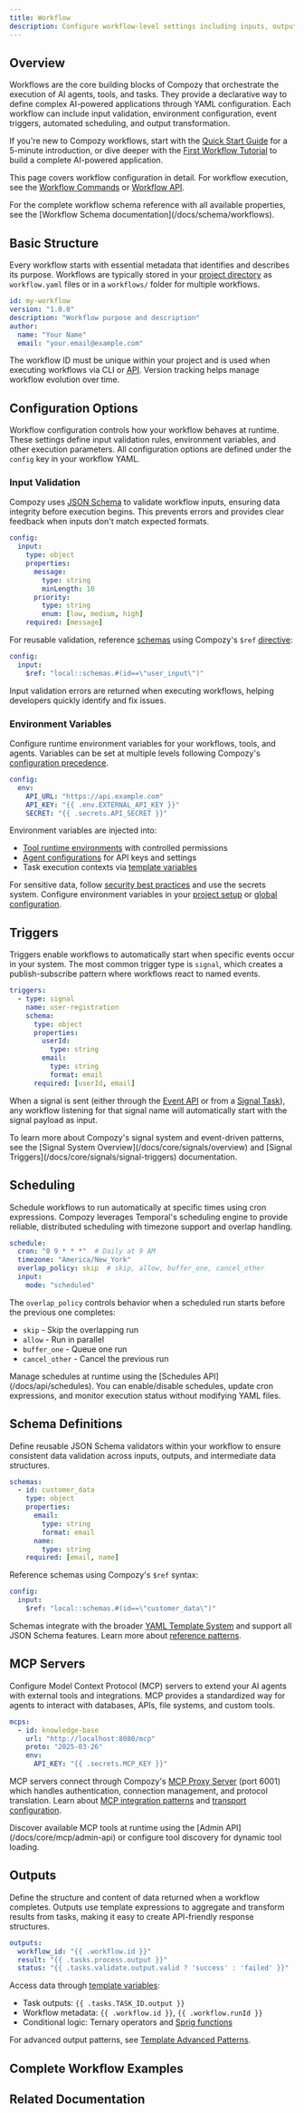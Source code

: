 ```yaml
---
title: Workflow
description: Configure workflow-level settings including inputs, outputs, triggers, scheduling, and environment variables in Compozy
---
```


## Overview

Workflows are the core building blocks of Compozy that orchestrate the execution of AI agents, tools, and tasks. They provide a declarative way to define complex AI-powered applications through YAML configuration. Each workflow can include input validation, environment configuration, event triggers, automated scheduling, and output transformation.

If you're new to Compozy workflows, start with the [Quick Start Guide](/docs/core/getting-started/quick-start) for a 5-minute introduction, or dive deeper with the [First Workflow Tutorial](/docs/core/getting-started/first-workflow) to build a complete AI-powered application.

This page covers workflow configuration in detail. For workflow execution, see the [Workflow Commands](/docs/cli/workflow-commands) or [Workflow API](/docs/api/workflows).

<Callout type="info">
  For the complete workflow schema reference with all available properties, see the [Workflow Schema documentation](/docs/schema/workflows).
</Callout>

## Basic Structure

Every workflow starts with essential metadata that identifies and describes its purpose. Workflows are typically stored in your [project directory](/docs/core/configuration/project-setup) as `workflow.yaml` files or in a `workflows/` folder for multiple workflows.

```yaml
id: my-workflow
version: "1.0.0"
description: "Workflow purpose and description"
author:
  name: "Your Name"
  email: "your.email@example.com"
```

The workflow ID must be unique within your project and is used when executing workflows via CLI or [API](/docs/api/workflows). Version tracking helps manage workflow evolution over time.

## Configuration Options

Workflow configuration controls how your workflow behaves at runtime. These settings define input validation rules, environment variables, and other execution parameters. All configuration options are defined under the `config` key in your workflow YAML.

### Input Validation

Compozy uses [JSON Schema](https://json-schema.org/) to validate workflow inputs, ensuring data integrity before execution begins. This prevents errors and provides clear feedback when inputs don't match expected formats.

```yaml
config:
  input:
    type: object
    properties:
      message:
        type: string
        minLength: 10
      priority:
        type: string
        enum: [low, medium, high]
    required: [message]
```

For reusable validation, reference [schemas](#schema-definitions) using Compozy's `$ref` [directive](/docs/core/yaml-templates/directives):

```yaml
config:
  input:
    $ref: "local::schemas.#(id==\"user_input\")"
```

Input validation errors are returned when executing workflows, helping developers quickly identify and fix issues.

### Environment Variables

Configure runtime environment variables for your workflows, tools, and agents. Variables can be set at multiple levels following Compozy's [configuration precedence](/docs/core/configuration/global).

```yaml
config:
  env:
    API_URL: "https://api.example.com"
    API_KEY: "{{ .env.EXTERNAL_API_KEY }}"
    SECRET: "{{ .secrets.API_SECRET }}"
```

Environment variables are injected into:
- [Tool runtime environments](/docs/core/tools/runtime-environment) with controlled permissions
- [Agent configurations](/docs/core/agents/overview) for API keys and settings
- Task execution contexts via [template variables](/docs/core/yaml-templates/context-variables)

For sensitive data, follow [security best practices](/docs/core/memory/privacy-security) and use the secrets system. Configure environment variables in your [project setup](/docs/core/configuration/project-setup) or [global configuration](/docs/core/configuration/global).

## Triggers

Triggers enable workflows to automatically start when specific events occur in your system. The most common trigger type is `signal`, which creates a publish-subscribe pattern where workflows react to named events.

```yaml
triggers:
  - type: signal
    name: user-registration
    schema:
      type: object
      properties:
        userId:
          type: string
        email:
          type: string
          format: email
      required: [userId, email]
```

When a signal is sent (either through the [Event API](/docs/core/signals/event-api) or from a [Signal Task](/docs/core/signals/signal-tasks)), any workflow listening for that signal name will automatically start with the signal payload as input.

<Callout type="info">
  To learn more about Compozy's signal system and event-driven patterns, see the [Signal System Overview](/docs/core/signals/overview) and [Signal Triggers](/docs/core/signals/signal-triggers) documentation.
</Callout>

## Scheduling

Schedule workflows to run automatically at specific times using cron expressions. Compozy leverages Temporal's scheduling engine to provide reliable, distributed scheduling with timezone support and overlap handling.

```yaml
schedule:
  cron: "0 9 * * *"  # Daily at 9 AM
  timezone: "America/New_York"
  overlap_policy: skip  # skip, allow, buffer_one, cancel_other
  input:
    mode: "scheduled"
```

The `overlap_policy` controls behavior when a scheduled run starts before the previous one completes:
- `skip` - Skip the overlapping run
- `allow` - Run in parallel
- `buffer_one` - Queue one run
- `cancel_other` - Cancel the previous run

<Callout type="info">
  Manage schedules at runtime using the [Schedules API](/docs/api/schedules). You can enable/disable schedules, update cron expressions, and monitor execution status without modifying YAML files.
</Callout>

## Schema Definitions

Define reusable JSON Schema validators within your workflow to ensure consistent data validation across inputs, outputs, and intermediate data structures.

```yaml
schemas:
  - id: customer_data
    type: object
    properties:
      email:
        type: string
        format: email
      name:
        type: string
    required: [email, name]
```

Reference schemas using Compozy's `$ref` syntax:

```yaml
config:
  input:
    $ref: "local::schemas.#(id==\"customer_data\")"
```

Schemas integrate with the broader [YAML Template System](/docs/core/yaml-templates/overview) and support all JSON Schema features. Learn more about [reference patterns](/docs/core/yaml-templates/directives).

## MCP Servers

Configure Model Context Protocol (MCP) servers to extend your AI agents with external tools and integrations. MCP provides a standardized way for agents to interact with databases, APIs, file systems, and custom tools.

```yaml
mcps:
  - id: knowledge-base
    url: "http://localhost:8080/mcp"
    proto: "2025-03-26"
    env:
      API_KEY: "{{ .secrets.MCP_KEY }}"
```

MCP servers connect through Compozy's [MCP Proxy Server](/docs/core/mcp/mcp-proxy-server) (port 6001) which handles authentication, connection management, and protocol translation. Learn about [MCP integration patterns](/docs/core/mcp/integration-patterns) and [transport configuration](/docs/core/mcp/transport-configuration).

<Callout type="info">
  Discover available MCP tools at runtime using the [Admin API](/docs/core/mcp/admin-api) or configure tool discovery for dynamic tool loading.
</Callout>

## Outputs

Define the structure and content of data returned when a workflow completes. Outputs use template expressions to aggregate and transform results from tasks, making it easy to create API-friendly response structures.

```yaml
outputs:
  workflow_id: "{{ .workflow.id }}"
  result: "{{ .tasks.process.output }}"
  status: "{{ .tasks.validate.output.valid ? 'success' : 'failed' }}"
```

Access data through [template variables](/docs/core/yaml-templates/context-variables):
- Task outputs: `{{ .tasks.TASK_ID.output }}`
- Workflow metadata: `{{ .workflow.id }}`, `{{ .workflow.runId }}`
- Conditional logic: Ternary operators and [Sprig functions](/docs/core/yaml-templates/sprig-functions)

For advanced output patterns, see [Template Advanced Patterns](/docs/core/yaml-templates/overview).

## Complete Workflow Examples

<ReferenceCardList>
  <ReferenceCard
    title="Quick Start Guide"
    description="Build a simple greeting workflow in 5 minutes to understand basic workflow structure"
    href="/docs/core/getting-started/quick-start"
    icon="Rocket"
  />
  <ReferenceCard
    title="First Workflow Tutorial"
    description="Create an advanced Go code analyzer with parallel tasks, AI agents, and file operations"
    href="/docs/core/getting-started/first-workflow"
    icon="GraduationCap"
  />
  <ReferenceCard
    title="Task Configuration Examples"
    description="Explore various task patterns including basic, parallel, collection, and router tasks"
    href="/docs/core/tasks/basic-tasks"
    icon="Layers"
  />
</ReferenceCardList>

## Related Documentation

<ReferenceCardList>
  <ReferenceCard
    title="Signal System"
    description="Build event-driven workflows with signals and triggers"
    href="/docs/core/signals/overview"
    icon="Radio"
  />
  <ReferenceCard
    title="Basic Tasks"
    description="Configure the tasks that execute within your workflows"
    href="/docs/core/tasks/basic-tasks"
    icon="Package"
  />
  <ReferenceCard
    title="MCP Overview"
    description="Extend agents with external tools through MCP servers"
    href="/docs/core/mcp/overview"
    icon="Cpu"
  />
  <ReferenceCard
    title="YAML Templates"
    description="Master template expressions, variables, and functions"
    href="/docs/core/yaml-templates/overview"
    icon="Code"
  />
  <ReferenceCard
    title="Schedules API"
    description="Manage workflow schedules programmatically"
    href="/docs/api/schedules"
    icon="Clock"
  />
  <ReferenceCard
    title="Workflow Schema"
    description="Complete property reference for workflow configuration"
    href="/docs/schema/workflows"
    icon="FileCode"
  />
</ReferenceCardList>
